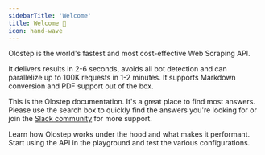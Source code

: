```yaml
---
sidebarTitle: 'Welcome'
title: Welcome 👋
icon: hand-wave
---
```


Olostep is the world's fastest and most cost-effective Web Scraping API.

It delivers results in 2-6 seconds, avoids all bot detection and can parallelize up to 100K requests in 1-2 minutes. It supports Markdown conversion and PDF support out of the box.

This is the Olostep documentation. It's a great place to find most answers. Please use the search box to quickly find the answers you're looking for or join the [Slack community](https://olostep-users.slack.com/join/shared_invite/zt-2bfddyi8h-JzfjOgavg~98DJ1om1B5Lg#/shared-invite/email) for more support.

<CardGroup cols={2}>
    <Card title="Learn Concepts" icon="graduation-cap" href="/concepts/network">
        Learn how Olostep works under the hood and what makes it performant.
    </Card>
    <Card title="API Reference" icon="comment" href="/api-reference/overview">
        Start using the API in the playground and test the various configurations.
    </Card>
</CardGroup>
